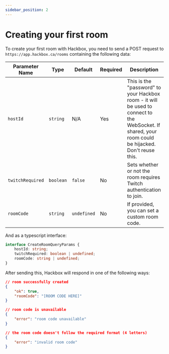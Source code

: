 ```yaml
---
sidebar_position: 2
---
```


# Creating your first room

To create your first room with Hackbox, you need to send a POST request to `https://app.hackbox.ca/rooms` containing the following data:

| Parameter Name | Type | Default | Required | Description |
| -------------- | ---- | ------- | -------- | ----------- |
| `hostId` | `string` | N/A | Yes | This is the "password" to your Hackbox room - it will be used to connect to the WebSocket. If shared, your room could be hijacked. Don't reuse this. |
| `twitchRequired` | `boolean` | `false` | No | Sets whether or not the room requires Twitch authentication to join. |
| `roomCode` | `string` | `undefined` | No | If provided, you can set a custom room code. |

And as a typescript interface:

```typescript
interface CreateRoomQueryParams {
    hostId: string;
    twitchRequired: boolean | undefined;
    roomCode: string | undefined;
}
```


After sending this, Hackbox will respond in one of the following ways:

```json
// room successfully created
{
    "ok": true,
    "roomCode": "[ROOM CODE HERE]"
}

// room code is unavailable
{
    "error": "room code unavailable"
}

// the room code doesn't follow the required format (4 letters)
{
    "error": "invalid room code"
}
```